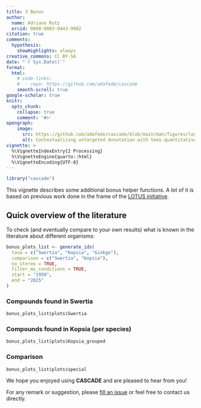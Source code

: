 ```yaml
---
title: 3 Bonus
author: 
  name: Adriano Rutz
  orcid: 0000-0003-0443-9902
citation: true
comments:
  hypothesis:
    showHighlights: always
creative_commons: CC BY-SA
date: "`r Sys.Date()`"
format:
  html:
    # code-links:
    #  - repo: https://github.com/adafede/cascade
    smooth-scroll: true
google-scholar: true
knitr:
  opts_chunk:
    collapse: true
    comment: '#>'
opengraph:
    image:
      src: https://github.com/adafede/cascade/blob/main/man/figures/logo.svg
      alt: Contextualizing untargeted Annotation with Semi-quantitative Charged Aerosol Detection for pertinent characterization of natural Extracts
vignette: >
  %\VignetteIndexEntry{2 Processing}
  %\VignetteEngine{quarto::html}
  %\VignetteEncoding{UTF-8}
---
```


```r
library("cascade")
```

This vignette describes some additional bonus helper functions.
A lot of it is based on previous work done in the frame of the [LOTUS initiative](https://doi.org/10.7554/eLife.70780).

## Quick overview of the literature

To check (and eventually compare to your own results) what is known in the literature about different organisms:

```r
bonus_plots_list <- generate_ids(
  taxa = c("Swertia", "Kopsia", "Ginkgo"),
  comparison = c("Swertia", "Kopsia"),
  no_stereo = TRUE,
  filter_ms_conditions = TRUE,
  start = "1950",
  end = "2025"
)
```

### Compounds found in Swertia 

```r
bonus_plots_list$plots$Swertia
```

### Compounds found in Kopsia (per species)

```r
bonus_plots_list$plots$Kopsia_grouped
```

### Comparison

```r
bonus_plots_list$plots$special
```

We hope you enjoyed using **CASCADE** and are pleased to hear from you!

For any remark or suggestion, please  [fill an issue](https://github.com/adafede/cascade/issues) or feel free to contact us directly.
